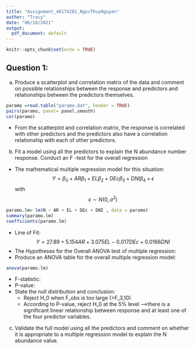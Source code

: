 ```yaml
---
title: "Assignment_46174281_NgocThuyNguyen"
author: "Tracy"
date: "06/10/2021"
output:
  pdf_document: default
---
```


```r
knitr::opts_chunk$set(echo = TRUE)
```
## Question 1: 
 a) Produce a scatterplot and correlation matrix of the data and comment on possible relationships between the response and predictors and relationships between the predictors themselves.
```r
paramo =read.table("paramo.dat", header = TRUE)
pairs(paramo, panel= panel.smooth)
cor(paramo)
```
* From the scatterplot and correlation matrix, the response is correlated with other predictors and the predictors also have a correlation relationship with each of other predictors. 
b) Fit a model using all the predictors to explain the N abundance number response. Conduct an F -test for the overall regression
* The mathematical multiple regression model for this situation: $$Y= \beta_0+ AR\beta_1 +EL\beta_2+ DEc\beta_3+ DNI\beta_4 +\epsilon $$ with $$ \epsilon\sim N(0,\sigma^2)$$

```r
paramo.lm= lm(N ~ AR + EL + DEc + DNI , data = paramo)
summary(paramo.lm)
coefficients(paramo.lm)
```
- Line of Fit: $$Y= 27.89+ 5.154AR+ 3.075EL- 0.017DEc+ 0.0166DNI$$
* The Hypotheses for the Overall ANOVA test of multiple regression:
\begin{flalign*}
 H_0 &: \beta_1= \beta_2= \beta_3= \beta_4 = 0 & \\
 H_1 &: \beta_i \neq 0  
\end{flalign*}
* Produce an ANOVA table for the overall multiple regression model:
```r
anova(paramo.lm)
```
\begin{flalign*}
FullRegSS &= RegSS_AR+ RegSS_EL|AR+ RegSS_DEc|AR-EL+ RegSS_DNI|AR-EL-DEc & \\
            &= 508.92+ 45.9+ 537.39+ 2.06= 1094.27 
\end{flalign*}
\begin{flalign*}
RegM.S &= \frac{RegSS}{k} = \frac{1094.27}{4}= 273.567 &    
\end{flalign*}
* F-statistic:
\begin{flalign*}
F_obs &= \frac{Reg.M.S}{Res.M.S}= \frac{273.567}{44.95}= 6.086 &
\end{flalign*} 
* P-value:
\begin{flalign*}
P(F_3,10\geq 6.086) &= 0.01260809 < 0.05 &
\end{flalign*} 
* State the null distribution and conclusion:
  * Reject H_0 when F_obs is too large (>F_3,10)
  * According to P-value, reject H_0 at the 5% level -->there is a significant linear relationship between response and at least one of the four predictor variables.
c) Validate the full model using all the predictors and comment on whether it is appropriate to a multiple regression model to explain the N abundance value.
  


